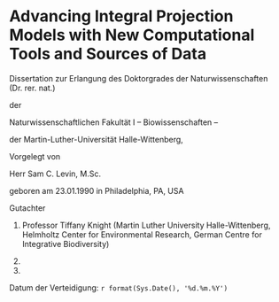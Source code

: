 \pagenumbering{gobble}

\bcenter

# Advancing Integral Projection Models with New Computational Tools and Sources of Data

Dissertation zur Erlangung des Doktorgrades der
Naturwissenschaften (Dr. rer. nat.)

der

Naturwissenschaftlichen Fakultät I – Biowissenschaften –

der Martin-Luther-Universität Halle-Wittenberg,

Vorgelegt von

Herr Sam C. Levin, M.Sc.

geboren am 23.01.1990 in Philadelphia, PA, USA

\ecenter

Gutachter

1. Professor Tiffany Knight (Martin Luther University Halle-Wittenberg, Helmholtz Center for Environmental Research, German Centre for Integrative Biodiversity)

2. 
                    
3.              

Datum der Verteidigung: `r format(Sys.Date(), '%d.%m.%Y')`


\newpage
\pagenumbering{arabic}

```{=latex}

\tableofcontents

```
